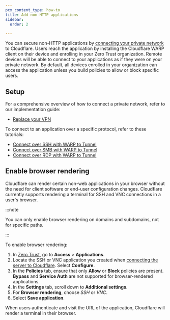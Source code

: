 ```yaml
---
pcx_content_type: how-to
title: Add non-HTTP applications
sidebar:
  order: 2

---
```


You can secure non-HTTP applications by [connecting your private network](/cloudflare-one/connections/connect-networks/private-net/) to Cloudflare. Users reach the application by installing the Cloudflare WARP client on their device and enrolling in your Zero Trust organization. Remote devices will be able to connect to your applications as if they were on your private network. By default, all devices enrolled in your organization can access the application unless you build policies to allow or block specific users.

## Setup

For a comprehensive overview of how to connect a private network, refer to our implementation guide:

* [Replace your VPN](/learning-paths/replace-vpn/connect-private-network/)

To connect to an application over a specific protocol, refer to these tutorials:

* [Connect over SSH with WARP to Tunnel](/cloudflare-one/connections/connect-networks/use-cases/ssh/#connect-to-ssh-server-with-warp-to-tunnel)
* [Connect over SMB with WARP to Tunnel](/cloudflare-one/connections/connect-networks/use-cases/smb/#connect-to-smb-server-with-warp-to-tunnel)
* [Connect over RDP with WARP to Tunnel](/cloudflare-one/connections/connect-networks/use-cases/rdp/#connect-to-rdp-server-with-warp-to-tunnel)

## Enable browser rendering

Cloudflare can render certain non-web applications in your browser without the need for client software or end-user configuration changes. Cloudflare currently supports rendering a terminal for SSH and VNC connections in a user's browser.

:::note


You can only enable browser rendering on domains and subdomains, not for specific paths.


:::

To enable browser rendering:

1. In [Zero Trust](https://one.dash.cloudflare.com), go to **Access** > **Applications**.
2. Locate the SSH or VNC application you created when [connecting the server to Cloudflare](/cloudflare-one/connections/connect-networks/use-cases/ssh/). Select **Configure**.
3. In the **Policies** tab, ensure that only **Allow** or **Block** policies are present. **Bypass** and **Service Auth** are not supported for browser-rendered applications.
4. In the **Settings** tab, scroll down to **Additional settings**.
5. For **Browser rendering**, choose *SSH* or *VNC*.
6. Select **Save application**.

When users authenticate and visit the URL of the application, Cloudflare will render a terminal in their browser.
